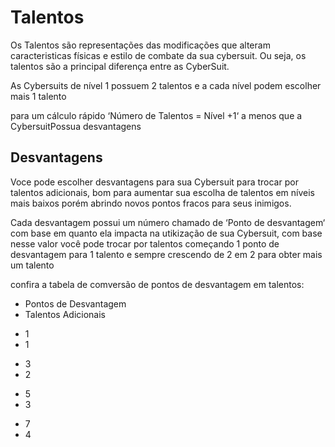 # Talentos

Os Talentos são representações das modificações que alteram caracteristicas físicas
e estilo de combate da sua cybersuit. Ou seja, os talentos são a principal diferença
entre as CyberSuit.

As Cybersuits de nível 1 possuem 2 talentos e a cada nível podem escolher mais 1 talento

para um cálculo rápido ‘Número de Talentos = Nível +1‘ a menos que a CybersuitPossua desvantagens

## Desvantagens

Voce pode escolher desvantagens para sua Cybersuit para trocar por talentos adicionais, bom para aumentar sua escolha de talentos em níveis mais baixos porém abrindo novos pontos fracos para seus inimigos.

Cada desvantagem possui um número chamado de ‘Ponto de desvantagem‘ com base em quanto ela impacta na utikização de sua Cybersuit, com base nesse valor você pode trocar por talentos começando 1 ponto de desvantagem para 1 talento e sempre crescendo de 2 em 2 para obter mais um talento

confira a tabela de comversão de pontos de desvantagem em talentos:

<list>
  <ul>
    <li>
      Pontos de Desvantagem
    </li>
    <li>
      Talentos Adicionais
    </li>
  </ul>
  <ul>
    <li>
      1
    </li>
    <li>
      1
    </li>
  </ul>
  <ul>
    <li>
      3
    </li>
    <li>
      2
    </li>
  </ul>
  <ul>
    <li>
      5
    </li>
    <li>
      3
    </li>
  </ul>
  <ul>
    <li>
      7
    </li>
    <li>
      4
    </li>
  </ul>
</list>